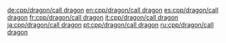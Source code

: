 {{dummy}}

[[de:cpp/dragon/call dragon]]
[[en:cpp/dragon/call dragon]]
[[es:cpp/dragon/call dragon]]
[[fr:cpp/dragon/call dragon]]
[[it:cpp/dragon/call dragon]]
[[ja:cpp/dragon/call dragon]]
[[pt:cpp/dragon/call dragon]]
[[ru:cpp/dragon/call dragon]]